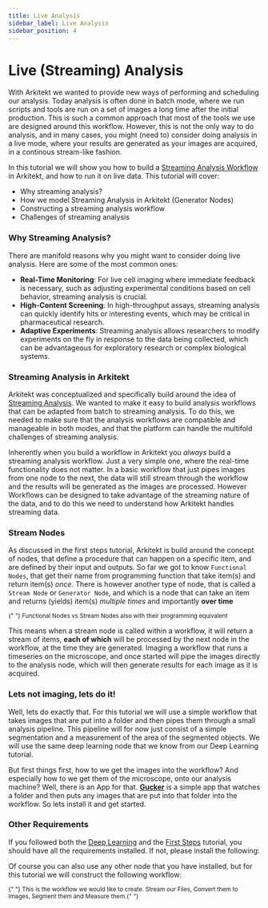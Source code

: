 ```yaml
---
title: Live Analysis
sidebar_label: Live Analysis
sidebar_position: 4
---
```



# Live (Streaming) Analysis

With Arkitekt we wanted to provide new ways of performing and scheduling our analysis. Today analysis is often done in
batch mode, where we run scripts and tools are run on a set of images a long time after the initial production. This is such a common approach that
most of the tools we use are designed around this workflow. However, this is not the only way to do analysis, and in many
cases, you might (need to) consider doing analysis in a live mode, where your results are generated as your images are acquired, in
a continous stream-like fashion.

In this tutorial we will show you how to build a [Streaming Analysis Workflow](/docs/design/real-time) in Arkitekt, and how to run it on live data.
This tutorial will cover:

- Why streaming analysis?
- How we model Streaming Analysis in Arkitekt (Generator Nodes)
- Constructing a streaming analysis workflow
- Challenges of streaming analysis

### Why Streaming Analysis?

There are manifold reasons why you might want to consider doing live analysis. Here are some of the most common ones:

- **Real-Time Monitoring**: For live cell imaging where immediate feedback is necessary, such as adjusting experimental conditions based on cell behavior, streaming analysis is crucial.
- **High-Content Screening**: In high-throughput assays, streaming analysis can quickly identify hits or interesting events, which may be critical in pharmaceutical research.
- **Adaptive Experiments**: Streaming analysis allows researchers to modify experiments on the fly in response to the data being collected, which can be advantageous for exploratory research or complex biological systems.

### Streaming Analysis in Arkitekt

Arkitekt was conceptualized and specifically build around the idea of [Streaming Analysis](/docs/design/real-time). We wanted to make it easy to build analysis workflows that can
be adapted from batch to streaming analysis. To do this, we needed to make sure that the analysis workflows are compatible and manageable in both modes, and that the platform can handle the multifold challenges of streaming analysis.

Inherently when you build a workflow in Arkitekt you _always_ build a streaming analysis workflow. Just a very simple one, where the real-time functionality does not matter. In a basic workflow
that just pipes images from one node to the next, the data will still stream through the workflow and the results will be generated as the images are processed.
However Workflows can be designed to take advantage of the streaming nature of the data, and to do this we need to understand how Arkitekt handles streaming data.

### Stream Nodes

As discussed in the first steps tutorial, Arkitekt is build around the concept of nodes, that define a procedure that can happen on a specific item, and are defined by their input and outputs.
So far we got to know `Functional Nodes`, that get their name from programming function that take item(s) and return item(s) _once_. There is however another type of node, that is called a `Stream Node` or `Generator Node`,
and which is a node that can take an item and returns (yields) item(s) _multiple times_ and importantly **over time**

<Image img={thumbnail} />
<div className="text-gray-400 mb-2">
  <small>
    {" "}
    Functional Nodes vs Stream Nodes also with their programming equivalent
  </small>
</div>

This means when a stream node is called within a workflow, it will return a stream of items, **each of which** will be processed by the next node in the workflow, at the time they are generated.
Imaging a workflow that runs a timeseries on the microscope, and once started will pipe the images directly to the analysis node, which will then generate results for each image as it is acquired.

### Lets not imaging, lets do it!

Well, lets do exactly that. For this tutorial we will use a simple workflow that takes images that are put into a folder and then pipes them through a small analysis
pipeline. This pipeline will for now just consist of a simple segmentation and a measurement of the area of the segmented objects. We will use the same deep learning
node that we know from our Deep Learning tutorial.

But first things first, how to we get the images into the workflow? And especially how to we get them of the microscope, onto our analysis machine? Well, there is an App
for that. [**Gucker**](/docs/apps/gucker) is a simple app that watches a folder and then puts any images that are put into that folder into the workflow. So lets install it
and get started.

### Other Requirements

If you followed both the [Deep Learning](/docs/introduction/advanced_tutorial/deep-learning) and the [First Steps](/docs/introduction/first_steps/interface) tutorial,
you should have all the requirements installed. If not, please install the following:

<div className="flex flex-row gap-2">
  <InstallRepoButton repo={"omero"} user={"jhnnsrs"} branch={"master"} />
  <InstallRepoButton repo={"reaktor"} user={"jhnnsrs"} branch={"master"} />
  <InstallRepoButton repo={"segmentor"} user={"jhnnsrs"} branch={"master"} />
</div>

Of course you can also use any other node that you have installed, but for this tutorial we will construct the following
workflow:

<DisplayWorkflow flow={liveAnalysis} />
<div className="text-gray-400 mb-2">
  <small>
    {" "}
    This is the workflow we would like to create. Stream our Files, Convert them
    to Images, Segment them and Measure them.{" "}
  </small>
</div>
